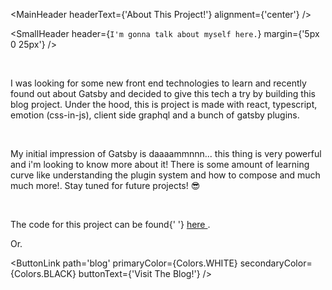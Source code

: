 
<MainHeader headerText={'About This Project!'} alignment={'center'} />

<SmallHeader
  header={`I'm gonna talk about myself here.`}
  margin={'5px 0 25px'}
/>

<HeaderImage />

<br />

<p>
  I was looking for some new front end technologies to learn and recently found
  out about Gatsby and decided to give this tech a try by building this blog
  project. Under the hood, this is project is made with react, typescript,
  emotion (css-in-js), client side graphql and a bunch of gatsby plugins.
</p>

<br />

<p>
  My initial impression of Gatsby is daaaammnnn... this thing is very powerful
  and i'm looking to know more about it! There is some amount of learning curve
  like understanding the plugin system and how to compose and much much more!.
  Stay tuned for future projects! 😎
</p>

<br />

<p>
  The code for this project can be found{' '}
  <a target='_blank' href='https://github.com/inThaHouse/practice_blog'>
    here
  </a>
  .
</p>

Or.

<ButtonLink
  path='blog'
  primaryColor={Colors.WHITE}
  secondaryColor={Colors.BLACK}
  buttonText={'Visit The Blog!'}
/>
